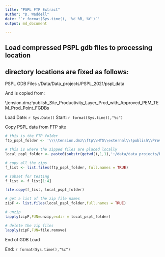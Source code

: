 ```yaml
---
title: "PSPL FTP Extract"
author: "D. Waddell"
date: "`r format(Sys.time(), '%d %B, %Y')`"
output: md_document

---
```


## Load compressed PSPL gdb files to processing location

## directory locations are fixed as follows:

PSPL GDB Files        :/Data/Data_projects/PSPL_2021/pspl_data

And is copied from:  

\\tension.dmz\ftp\HTS\external\!publish\Provincial_Site_Productivity_Layer\Site_Prod_with_Approved_PEM_TEM\Site_Prod_Point_FGDBs



Load Date: `r Sys.Date()`
Start:  `r format(Sys.time(),"%c")`



Copy PSPL data from FTP site

```r

# this is the FTP folder
ftp_pspl_folder <- '\\\\tension.dmz\\ftp\\HTS\\external\\!publish\\Provincial_Site_Productivity_Layer\\Site_Prod_with_Approved_PEM_TEM\\Site_Prod_Point_FGDBs'

# this is where the zipped files are placed locally
local_pspl_folder <- paste0(substr(getwd(),1,1),':/data/data_projects/PSPL_2021/data')

# copy all the zips
f_list <- list.files(ftp_pspl_folder, full.names = TRUE)

# subset for testing
f_list <- f_list[1:4]

file.copy(f_list, local_pspl_folder)

# get a list of the zip file names
zipF <- list.files(local_pspl_folder,full.names = TRUE)

# unzip
lapply(zipF,FUN=unzip,exdir = local_pspl_folder)

# delete the zip files
lapply(zipF,FUN=file.remove)


```

End of GDB Load




End: `r format(Sys.time(),"%c")`




